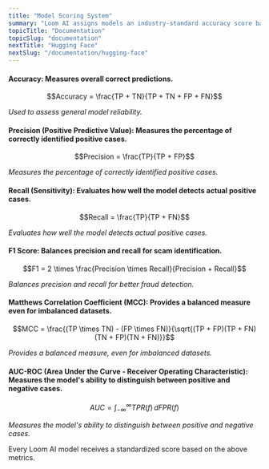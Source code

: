 ```yaml
---
title: "Model Scoring System"
summary: "Loom AI assigns models an industry-standard accuracy score based on multiple evaluation metrics."
topicTitle: "Documentation"
topicSlug: "documentation"
nextTitle: "Hugging Face"
nextSlug: "/documentation/hugging-face"   
---
```


#### Accuracy: Measures overall correct predictions.

$$Accuracy = \frac{TP + TN}{TP + TN + FP + FN}$$

<i>Used to assess general model reliability.</i>

#### Precision (Positive Predictive Value): Measures the percentage of correctly identified positive cases.

$$Precision = \frac{TP}{TP + FP}$$

<i>Measures the percentage of correctly identified positive cases.</i>

####  Recall (Sensitivity): Evaluates how well the model detects actual positive cases.

$$Recall = \frac{TP}{TP + FN}$$

<i>Evaluates how well the model detects actual positive cases.</i>

####  F1 Score: Balances precision and recall for scam identification.

$$F1 = 2 \times \frac{Precision \times Recall}{Precision + Recall}$$

<i>Balances precision and recall for better fraud detection.</i>

####  Matthews Correlation Coefficient (MCC): Provides a balanced measure even for imbalanced datasets.

$$MCC = \frac{(TP \times TN) - (FP \times FN)}{\sqrt{(TP + FP)(TP + FN)(TN + FP)(TN + FN)}}$$

<i>Provides a balanced measure, even for imbalanced datasets.</i>

####  AUC-ROC (Area Under the Curve - Receiver Operating Characteristic): Measures the model's ability to distinguish between positive and negative cases.

$$AUC = \int_{-\infty}^{\infty} TPR(f) \, dFPR(f)$$

<i>Measures the model's ability to distinguish between positive and negative cases.</i>

Every Loom AI model receives a standardized score based on the above metrics.
